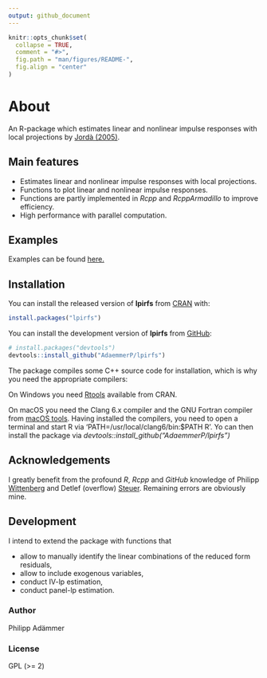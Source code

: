 ```yaml
---
output: github_document
---
```


<!-- README.md is generated from README.Rmd. Please edit that file -->

<!-- # lpirfs [![CRAN Version](https://www.r-pkg.org/badges/version/lpirfs)](https://CRAN.R-project.org/package=lpirfs) -->
<!-- [![Downloads](https://cranlogs.r-pkg.org/badges/lpirfs)](https://CRAN.R-project.org/package=lpirfs) -->
<!-- [![Total Downloads](https://cranlogs.r-pkg.org/badges/grand-total/lpirfs?color=orange)](https://CRAN.R-project.org/package=lpirfs) -->
<!-- [![Build Status](https://travis-ci.com/AdaemmerP/lpirfs.svg)](https://travis-ci.com/AdaemmerP/lpirfs) -->
<!-- [![Coverage Status](https://codecov.io/gh/adaemmerp/lpirfs/graph/badge.svg)](https://codecov.io/github/adaemmerp/lpirfs?branch=master) -->

```r
knitr::opts_chunk$set(
  collapse = TRUE,
  comment = "#>",
  fig.path = "man/figures/README-",
  fig.align = "center"
)
```


# About
An R-package which estimates linear and nonlinear impulse responses
with local projections by [Jordà (2005)](https://www.aeaweb.org/articles?id=10.1257/0002828053828518).

## Main features

- Estimates linear and nonlinear impulse responses with local projections.
- Functions to plot linear and nonlinear impulse responses.
- Functions are partly implemented in *Rcpp* and *RcppArmadillo* to improve efficiency.
- High performance with parallel computation.



## Examples
Examples can be found [here.](https://adaemmerp.github.io/lpirfs/README_docs.html)


## Installation

You can install the released version of **lpirfs** from [CRAN](https://CRAN.R-project.org) with:

``` r
install.packages("lpirfs")
```

You can install the development version of **lpirfs** from [GitHub](https://github.com/):

``` r
# install.packages("devtools")
devtools::install_github("AdaemmerP/lpirfs")
```

The package compiles some C++ source code for installation, which is why you need the appropriate compilers:

On Windows you need [Rtools](https://cran.r-project.org/bin/windows/Rtools/) available from CRAN. 

On macOS you need the Clang 6.x compiler and the GNU Fortran compiler from [macOS tools](https://cran.r-project.org/bin/macosx/tools/).
Having installed the compilers, you need to open a terminal and start R via 'PATH=/usr/local/clang6/bin:$PATH R'. 
Yo can then install the package via *devtools::install_github("AdaemmerP/lpirfs")*


## Acknowledgements
I greatly benefit from the profound *R*, *Rcpp* and *GitHub* knowledge of Philipp [Wittenberg](https://github.com/wittenberg) and Detlef (overflow) [Steuer](https://github.com/dsteuer). Remaining errors are obviously mine. 

## Development
I intend to extend the package with functions that

* allow to manually identify the linear combinations of the reduced form residuals,
* allow to include exogenous variables,
* conduct IV-lp estimation,
* conduct panel-lp estimation.


### Author
Philipp Adämmer

### License

GPL (>= 2)
